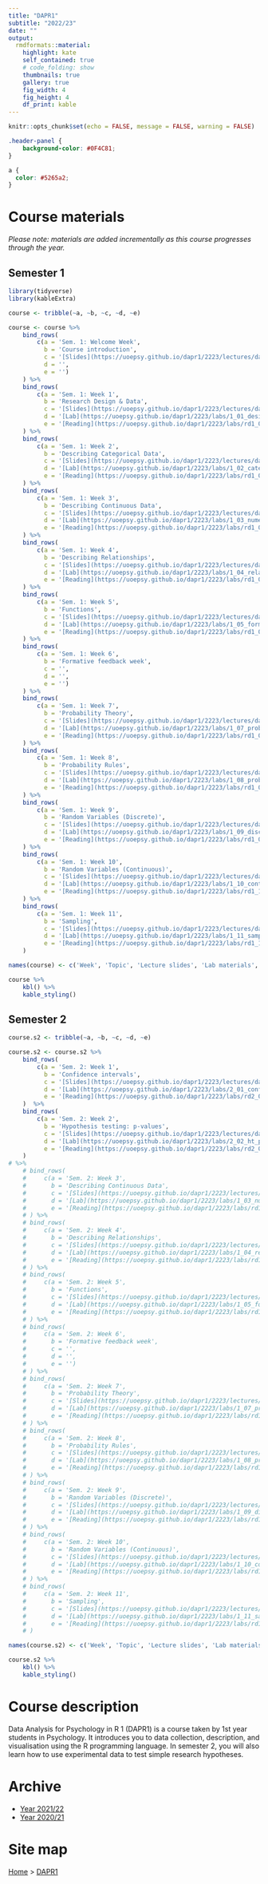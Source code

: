 ```yaml
---
title: "DAPR1"
subtitle: "2022/23"
date: ""
output:
  rmdformats::material:
    highlight: kate
    self_contained: true
    # code_folding: show
    thumbnails: true
    gallery: true
    fig_width: 4
    fig_height: 4
    df_print: kable
---
```



```r
knitr::opts_chunk$set(echo = FALSE, message = FALSE, warning = FALSE)
```


```css
.header-panel {
    background-color: #0F4C81;
}

a {
  color: #5265a2;
}
```


# Course materials {.tabset .tabset-pills}

_Please note: materials are added incrementally as this course progresses through the year._

## Semester 1

```r
library(tidyverse)
library(kableExtra)

course <- tribble(~a, ~b, ~c, ~d, ~e)

course <- course %>%
    bind_rows(
        c(a = 'Sem. 1: Welcome Week',
          b = 'Course introduction',
          c = '[Slides](https://uoepsy.github.io/dapr1/2223/lectures/dapr1_welcome_week.pdf)',
          d = '',
          e = '')
    ) %>%
    bind_rows(
        c(a = 'Sem. 1: Week 1',
          b = 'Research Design & Data',
          c = '[Slides](https://uoepsy.github.io/dapr1/2223/lectures/dapR1_lec1_ResearchDesign-Data.html#1)',
          d = '[Lab](https://uoepsy.github.io/dapr1/2223/labs/1_01_design_and_data.html)',
          e = '[Reading](https://uoepsy.github.io/dapr1/2223/labs/rd1_01.html)')
    ) %>%
    bind_rows(
        c(a = 'Sem. 1: Week 2',
          b = 'Describing Categorical Data',
          c = '[Slides](https://uoepsy.github.io/dapr1/2223/lectures/dapR1_lec2_DescribingCategoricalData.html#1)',
          d = '[Lab](https://uoepsy.github.io/dapr1/2223/labs/1_02_categorical_data.html)',
          e = '[Reading](https://uoepsy.github.io/dapr1/2223/labs/rd1_02.html)')
    ) %>%
    bind_rows(
        c(a = 'Sem. 1: Week 3',
          b = 'Describing Continuous Data',
          c = '[Slides](https://uoepsy.github.io/dapr1/2223/lectures/dapR1_lec3_DescribingContData.html#1)',
          d = '[Lab](https://uoepsy.github.io/dapr1/2223/labs/1_03_numeric_data.html)',
          e = '[Reading](https://uoepsy.github.io/dapr1/2223/labs/rd1_03.html)')
    ) %>%
    bind_rows(
        c(a = 'Sem. 1: Week 4',
          b = 'Describing Relationships',
          c = '[Slides](https://uoepsy.github.io/dapr1/2223/lectures/dapR1_lec4_DescribingRelationships.html#1)',
          d = '[Lab](https://uoepsy.github.io/dapr1/2223/labs/1_04_relationships.html)',
          e = '[Reading](https://uoepsy.github.io/dapr1/2223/labs/rd1_04.html)')
    ) %>%
    bind_rows(
        c(a = 'Sem. 1: Week 5',
          b = 'Functions',
          c = '[Slides](https://uoepsy.github.io/dapr1/2223/lectures/dapR1_lec5_Functions.html#1)',
          d = '[Lab](https://uoepsy.github.io/dapr1/2223/labs/1_05_formative_report_a.html)',
          e = '[Reading](https://uoepsy.github.io/dapr1/2223/labs/rd1_05.html)')
    ) %>%
    bind_rows(
        c(a = 'Sem. 1: Week 6',
          b = 'Formative feedback week',
          c = '',
          d = '',
          e = '')
    ) %>%
    bind_rows(
        c(a = 'Sem. 1: Week 7',
          b = 'Probability Theory',
          c = '[Slides](https://uoepsy.github.io/dapr1/2223/lectures/dapR1_lec6_IntroProbability.html#1)',
          d = '[Lab](https://uoepsy.github.io/dapr1/2223/labs/1_07_prob_theory.html)',
          e = '[Reading](https://uoepsy.github.io/dapr1/2223/labs/rd1_07.html)')
    ) %>%
    bind_rows(
        c(a = 'Sem. 1: Week 8',
          b = 'Probability Rules',
          c = '[Slides](https://uoepsy.github.io/dapr1/2223/lectures/dapR1_lec7_ProbabilityRules.html#1)',
          d = '[Lab](https://uoepsy.github.io/dapr1/2223/labs/1_08_prob_rules.html)',
          e = '[Reading](https://uoepsy.github.io/dapr1/2223/labs/rd1_08.html)')
    ) %>%
    bind_rows(
        c(a = 'Sem. 1: Week 9',
          b = 'Random Variables (Discrete)',
          c = '[Slides](https://uoepsy.github.io/dapr1/2223/lectures/dapR1_lec8_DiscreteProbabilityDist.html#1)',
          d = '[Lab](https://uoepsy.github.io/dapr1/2223/labs/1_09_discrete_dist.html)',
          e = '[Reading](https://uoepsy.github.io/dapr1/2223/labs/rd1_09.html)')
    ) %>%
    bind_rows(
        c(a = 'Sem. 1: Week 10',
          b = 'Random Variables (Continuous)',
          c = '[Slides](https://uoepsy.github.io/dapr1/2223/lectures/dapR1_lec9_ContinuousProbabilityDist.html#1)',
          d = '[Lab](https://uoepsy.github.io/dapr1/2223/labs/1_10_cont_dist.html)',
          e = '[Reading](https://uoepsy.github.io/dapr1/2223/labs/rd1_10.html)')
    ) %>%
    bind_rows(
        c(a = 'Sem. 1: Week 11',
          b = 'Sampling',
          c = '[Slides](https://uoepsy.github.io/dapr1/2223/lectures/dapR1_lec10_Samples-SamplingDist.html#1)',
          d = '[Lab](https://uoepsy.github.io/dapr1/2223/labs/1_11_sampling.html)',
          e = '[Reading](https://uoepsy.github.io/dapr1/2223/labs/rd1_11.html)')
    )

names(course) <- c('Week', 'Topic', 'Lecture slides', 'Lab materials', 'Readings')

course %>%
    kbl() %>%
    kable_styling()
```


## Semester 2

```r
course.s2 <- tribble(~a, ~b, ~c, ~d, ~e)

course.s2 <- course.s2 %>%
    bind_rows(
        c(a = 'Sem. 2: Week 1',
          b = 'Confidence intervals',
          c = '[Slides](https://uoepsy.github.io/dapr1/2223/lectures/dapr1_2_01_confint_2223.pdf)',
          d = '[Lab](https://uoepsy.github.io/dapr1/2223/labs/2_01_confint.html)',
          e = '[Reading](https://uoepsy.github.io/dapr1/2223/labs/rd2_01.html)')
    )  %>%
    bind_rows(
        c(a = 'Sem. 2: Week 2',
          b = 'Hypothesis testing: p-values',
          c = '[Slides](https://uoepsy.github.io/dapr1/2223/lectures/dapr1_2_02_ht_pvalues.pdf)',
          d = '[Lab](https://uoepsy.github.io/dapr1/2223/labs/2_02_ht_pvalues.html)',
          e = '[Reading](https://uoepsy.github.io/dapr1/2223/labs/rd2_02.html)')
    ) 
# %>%
    # bind_rows(
    #     c(a = 'Sem. 2: Week 3',
    #       b = 'Describing Continuous Data',
    #       c = '[Slides](https://uoepsy.github.io/dapr1/2223/lectures/dapR1_lec3_DescribingContData.html#1)',
    #       d = '[Lab](https://uoepsy.github.io/dapr1/2223/labs/1_03_numeric_data.html)',
    #       e = '[Reading](https://uoepsy.github.io/dapr1/2223/labs/rd1_03.html)')
    # ) %>%
    # bind_rows(
    #     c(a = 'Sem. 2: Week 4',
    #       b = 'Describing Relationships',
    #       c = '[Slides](https://uoepsy.github.io/dapr1/2223/lectures/dapR1_lec4_DescribingRelationships.html#1)',
    #       d = '[Lab](https://uoepsy.github.io/dapr1/2223/labs/1_04_relationships.html)',
    #       e = '[Reading](https://uoepsy.github.io/dapr1/2223/labs/rd1_04.html)')
    # ) %>%
    # bind_rows(
    #     c(a = 'Sem. 2: Week 5',
    #       b = 'Functions',
    #       c = '[Slides](https://uoepsy.github.io/dapr1/2223/lectures/dapR1_lec5_Functions.html#1)',
    #       d = '[Lab](https://uoepsy.github.io/dapr1/2223/labs/1_05_formative_report_a.html)',
    #       e = '[Reading](https://uoepsy.github.io/dapr1/2223/labs/rd1_05.html)')
    # ) %>%
    # bind_rows(
    #     c(a = 'Sem. 2: Week 6',
    #       b = 'Formative feedback week',
    #       c = '',
    #       d = '',
    #       e = '')
    # ) %>%
    # bind_rows(
    #     c(a = 'Sem. 2: Week 7',
    #       b = 'Probability Theory',
    #       c = '[Slides](https://uoepsy.github.io/dapr1/2223/lectures/dapR1_lec6_IntroProbability.html#1)',
    #       d = '[Lab](https://uoepsy.github.io/dapr1/2223/labs/1_07_prob_theory.html)',
    #       e = '[Reading](https://uoepsy.github.io/dapr1/2223/labs/rd1_07.html)')
    # ) %>%
    # bind_rows(
    #     c(a = 'Sem. 2: Week 8',
    #       b = 'Probability Rules',
    #       c = '[Slides](https://uoepsy.github.io/dapr1/2223/lectures/dapR1_lec7_ProbabilityRules.html#1)',
    #       d = '[Lab](https://uoepsy.github.io/dapr1/2223/labs/1_08_prob_rules.html)',
    #       e = '[Reading](https://uoepsy.github.io/dapr1/2223/labs/rd1_08.html)')
    # ) %>%
    # bind_rows(
    #     c(a = 'Sem. 2: Week 9',
    #       b = 'Random Variables (Discrete)',
    #       c = '[Slides](https://uoepsy.github.io/dapr1/2223/lectures/dapR1_lec8_DiscreteProbabilityDist.html#1)',
    #       d = '[Lab](https://uoepsy.github.io/dapr1/2223/labs/1_09_discrete_dist.html)',
    #       e = '[Reading](https://uoepsy.github.io/dapr1/2223/labs/rd1_09.html)')
    # ) %>%
    # bind_rows(
    #     c(a = 'Sem. 2: Week 10',
    #       b = 'Random Variables (Continuous)',
    #       c = '[Slides](https://uoepsy.github.io/dapr1/2223/lectures/dapR1_lec9_ContinuousProbabilityDist.html#1)',
    #       d = '[Lab](https://uoepsy.github.io/dapr1/2223/labs/1_10_cont_dist.html)',
    #       e = '[Reading](https://uoepsy.github.io/dapr1/2223/labs/rd1_10.html)')
    # ) %>%
    # bind_rows(
    #     c(a = 'Sem. 2: Week 11',
    #       b = 'Sampling',
    #       c = '[Slides](https://uoepsy.github.io/dapr1/2223/lectures/dapR1_lec10_Samples-SamplingDist.html#1)',
    #       d = '[Lab](https://uoepsy.github.io/dapr1/2223/labs/1_11_sampling.html)',
    #       e = '[Reading](https://uoepsy.github.io/dapr1/2223/labs/rd1_11.html)')
    # )

names(course.s2) <- c('Week', 'Topic', 'Lecture slides', 'Lab materials', 'Readings')

course.s2 %>%
    kbl() %>%
    kable_styling()
```



# Course description

Data Analysis for Psychology in R 1 (DAPR1) is a course taken by 1st year students in Psychology. It introduces you to data collection, description, and visualisation using the R programming language. In semester 2, you will also learn how to use experimental data to test simple research hypotheses.


# Archive

- [Year 2021/22](https://uoepsy.github.io/dapr1/2122/index.html)
- [Year 2020/21](https://uoepsy.github.io/dapr1/2021/index.html)


# Site map

[Home](https://uoepsy.github.io/) > [DAPR1](https://uoepsy.github.io/dapr1/)
